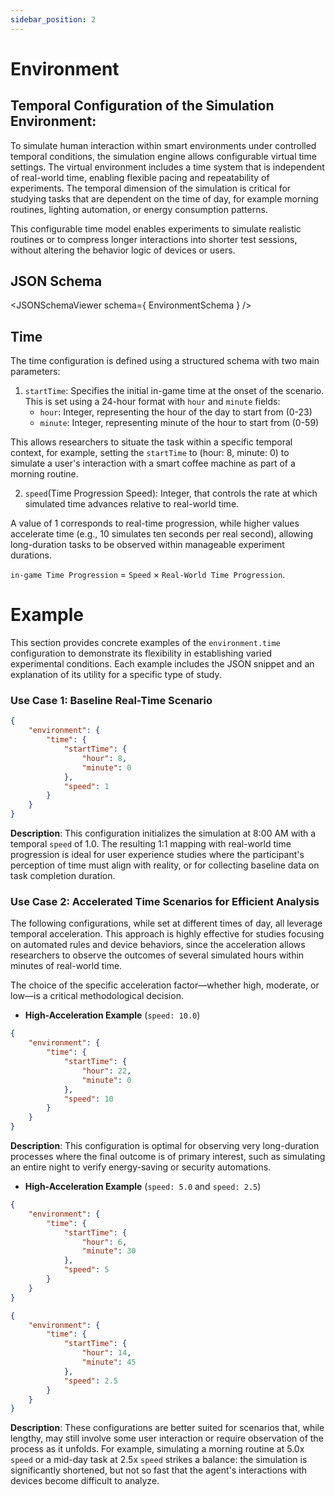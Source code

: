 ```yaml
---
sidebar_position: 2
---
```



# Environment
## Temporal Configuration of the Simulation Environment:


To simulate human interaction within smart environments under controlled temporal conditions, the simulation engine allows 
configurable virtual time settings. The virtual environment includes a time system that is independent of real-world time, 
enabling flexible pacing and repeatability of experiments. The temporal dimension of the simulation is critical for studying 
tasks that are dependent on the time of day, for example morning routines, lighting automation, or energy consumption patterns. 

This configurable time model enables experiments to simulate realistic routines or to compress longer interactions into shorter 
test sessions, without altering the behavior logic of devices or users.
## JSON Schema

<JSONSchemaViewer schema={ EnvironmentSchema } />

<SchemaDisplayWithPath
  schema={EnvironmentSchema}
  basePath="/schemas" 
  title="Environment Schema"
/>

## Time

The time configuration is defined using a structured schema with two main parameters:

1. `startTime`: Specifies the initial in-game time at the onset of the scenario. This is set 
using a 24-hour format with `hour` and `minute` fields:
    - `hour`: Integer, representing the hour of the day to start from (0-23)
    - `minute`: Integer, representing minute of the hour to start from (0-59)

This allows researchers to situate the task within a specific temporal context, for example, 
setting the `startTime` to (hour: 8, minute: 0) to simulate a user's interaction with a 
smart coffee machine as part of a morning routine.


2. `speed`(Time Progression Speed): Integer, that controls the rate at which simulated time advances relative to real-world time.

A value of 1 corresponds to real-time progression, while higher values accelerate time (e.g., 10 simulates ten seconds per real second), allowing long-duration tasks to be observed within manageable experiment durations.


`in-game Time Progression` = `Speed` × `Real-World Time Progression`.

# Example

This section provides concrete examples of the `environment.time` 
configuration to demonstrate its flexibility in establishing varied experimental conditions. 
Each example includes the JSON snippet and an explanation of its utility for a specific type of study.

### Use Case 1: Baseline Real-Time Scenario

```json
{
    "environment": {
        "time": {
            "startTime": {
                "hour": 8,
                "minute": 0
            },
            "speed": 1
        }
    }
}
```

**Description**: This configuration initializes the simulation at 8:00 AM with a temporal `speed` of 1.0. 
The resulting 1:1 mapping with real-world time progression is ideal for user experience studies where 
the participant's perception of time must align with reality, or for collecting baseline data on task completion duration.

### Use Case 2: Accelerated Time Scenarios for Efficient Analysis
The following configurations, while set at different times of day, all leverage temporal acceleration. 
This approach is highly effective for studies focusing on automated rules and device behaviors, 
since the acceleration allows researchers to observe the outcomes of several simulated hours within minutes of real-world time.

The choice of the specific acceleration factor—whether high, moderate, or low—is a critical methodological decision.

- **High-Acceleration Example** (`speed: 10.0`)

```json
{
    "environment": {
        "time": {
            "startTime": {
                "hour": 22,
                "minute": 0
            },
            "speed": 10
        }
    }
}
```
**Description**: This configuration is optimal for observing very long-duration processes where the final outcome is of primary interest, such as simulating an entire night to verify energy-saving or security automations.

- **High-Acceleration Example** (`speed: 5.0` and `speed: 2.5`)

```json
{
    "environment": {
        "time": {
            "startTime": {
                "hour": 6,
                "minute": 30
            },
            "speed": 5
        }
    }
}
```

```json
{
    "environment": {
        "time": {
            "startTime": {
                "hour": 14,
                "minute": 45
            },
            "speed": 2.5
        }
    }
}
```
**Description**:  These configurations are better suited for scenarios that, while lengthy, may still involve some user interaction or require observation of the process as it unfolds.
 For example, simulating a morning routine at 5.0x `speed` or a mid-day task at 2.5x `speed` strikes a balance: the simulation is significantly shortened,
but not so fast that the agent's interactions with devices become difficult to analyze.

